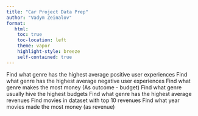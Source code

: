 ```yaml
---
title: "Car Project Data Prep"
author: "Vadym Zeinalov"
format:
   html:
    toc: true
    toc-location: left
    theme: vapor
    highlight-style: breeze
    self-contained: true
---
```


Find what genre has the highest average positive user experiences
Find what genre has the highest average negative user experiences
Find what genre makes the most money (As outcome - budget)
Find what genre usually hive the highest budgets
Find what genre has the highest average revenues 
Find movies in dataset with top 10 revenues
Find what year movies made the most money (as revenue)